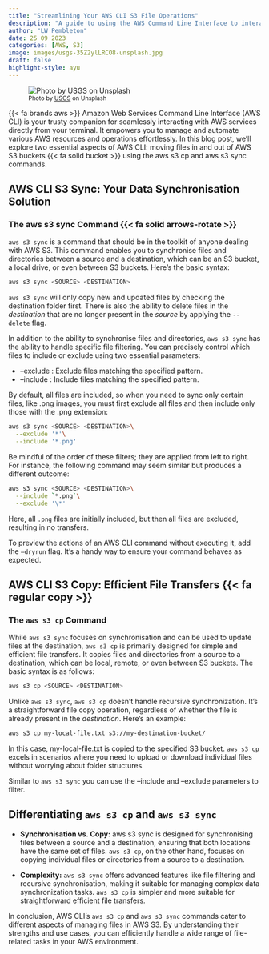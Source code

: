 ```yaml
---
title: "Streamlining Your AWS CLI S3 File Operations"
description: "A guide to using the AWS Command Line Interface to interact with S3"
author: "LW Pembleton"
date: 25 09 2023
categories: [AWS, S3]
image: images/usgs-35Z2ylLRCO8-unsplash.jpg
draft: false
highlight-style: ayu
---
```


![~Photo by [USGS](https://unsplash.com/@usgs) on Unsplash~](images/usgs-35Z2ylLRCO8-unsplash.jpg)

{{< fa brands aws >}} Amazon Web Services Command Line Interface (AWS CLI) is your trusty companion for seamlessly interacting with AWS services directly from your terminal. It empowers you to manage and automate various AWS resources and operations effortlessly. In this blog post, we'll explore two essential aspects of AWS CLI: moving files in and out of AWS S3 buckets {{< fa solid bucket >}} using the aws s3 cp and aws s3 sync commands.

## AWS CLI S3 Sync: Your Data Synchronisation Solution

### The aws s3 sync Command {{< fa solid arrows-rotate >}}

`aws s3 sync` is a command that should be in the toolkit of anyone dealing with AWS S3. This command enables you to synchronise files and directories between a source and a destination, which can be an S3 bucket, a local drive, or even between S3 buckets. Here's the basic syntax:

``` bash
aws s3 sync <SOURCE> <DESTINATION>
```

`aws s3 sync` will only copy new and updated files by checking the destination folder first. There is also the ability to delete files in the *destination* that are no longer present in the *source* by applying the `--delete` flag.

In addition to the ability to synchronise files and directories, `aws s3 sync` has the ability to handle specific file filtering. You can precisely control which files to include or exclude using two essential parameters:

-   --exclude <PATTERN>: Exclude files matching the specified pattern.
-   --include <PATTERN>: Include files matching the specified pattern.

By default, all files are included, so when you need to sync only certain files, like .png images, you must first exclude all files and then include only those with the .png extension:

``` bash
aws s3 sync <SOURCE> <DESTINATION>\
  --exclude '*'\
  --include '*.png'
```

Be mindful of the order of these filters; they are applied from left to right. For instance, the following command may seem similar but produces a different outcome:

``` bash
aws s3 sync <SOURCE> <DESTINATION>\
  --include `*.png`\
  --exclude '\*'
```

Here, all `.png` files are initially included, but then all files are excluded, resulting in no transfers.

::: tip
To preview the actions of an AWS CLI command without executing it, add the `–dryrun` flag. It's a handy way to ensure your command behaves as expected.
:::

## AWS CLI S3 Copy: Efficient File Transfers {{< fa regular copy >}}

### The `aws s3 cp` Command

While `aws s3 sync` focuses on synchronisation and can be used to update files at the destination, `aws s3 cp` is primarily designed for simple and efficient file transfers. It copies files and directories from a source to a destination, which can be local, remote, or even between S3 buckets. The basic syntax is as follows:

``` bash
aws s3 cp <SOURCE> <DESTINATION>
```

Unlike `aws s3 sync`, `aws s3 cp` doesn't handle recursive synchronization. It's a straightforward file copy operation, regardless of whether the file is already present in the *destination*. Here's an example:

``` bash
aws s3 cp my-local-file.txt s3://my-destination-bucket/
```

In this case, my-local-file.txt is copied to the specified S3 bucket. `aws s3 cp` excels in scenarios where you need to upload or download individual files without worrying about folder structures.

::: callout-tip
Similar to `aws s3 sync` you can use the --include and --exclude parameters to filter.
:::

## Differentiating `aws s3 cp` and `aws s3 sync`

-   **Synchronisation vs. Copy:** aws s3 sync is designed for synchronising files between a source and a destination, ensuring that both locations have the same set of files. `aws s3 cp`, on the other hand, focuses on copying individual files or directories from a source to a destination.

-   **Complexity:** `aws s3 sync` offers advanced features like file filtering and recursive synchronisation, making it suitable for managing complex data synchronization tasks. `aws s3 cp` is simpler and more suitable for straightforward efficient file transfers.

In conclusion, AWS CLI's `aws s3 cp` and `aws s3 sync` commands cater to different aspects of managing files in AWS S3. By understanding their strengths and use cases, you can efficiently handle a wide range of file-related tasks in your AWS environment.
